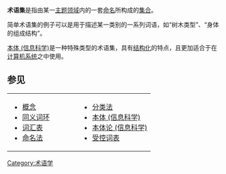 '''术语集'''是指由某一[[主题领域|主题领域]]内的一套[[命名|命名]]所构成的[[集合|集合]]。

简单术语集的例子可以是用于描述某一类别的一系列词语，如“树木类型”、“身体的组成结构”。

[[本体_(信息科学)|本体 (信息科学)]]是一种特殊类型的术语集，具有[[结构化|结构化]]的特点，且更加适合于在[[信息系统|计算机系统]]之中使用。

==参见==
{|
|-valign=top
|
* [[概念|概念]]
* [[同义词环|同义词环]]
* [[词汇表|词汇表]]
* [[命名法|命名法]]
| width=40 |
|
* [[分类法|分类法]]
* [[本体_(信息科学)|本体 (信息科学)]]
* [[本体论_(信息科学)|本体论 (信息科学)]]
* [[受控词表|受控词表]]
|}
{{Sci-stub}}
[[Category:术语学|Category:术语学]]